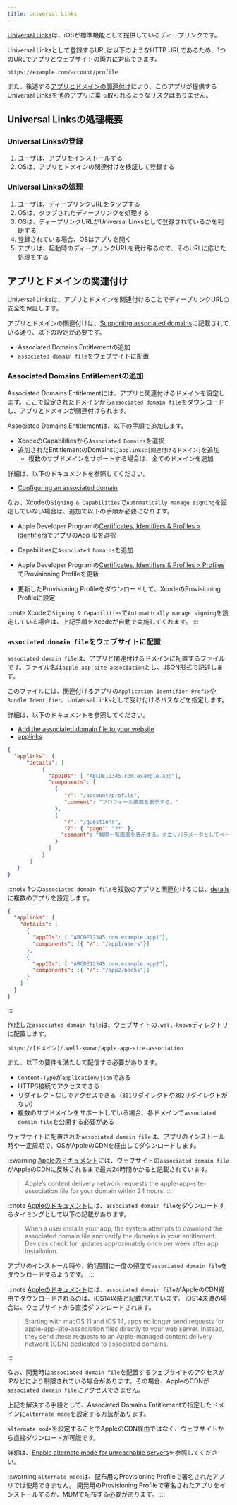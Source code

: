 ```yaml
---
title: Universal Links
---
```


[Universal Links](https://developer.apple.com/ios/universal-links/)は、iOSが標準機能として提供しているディープリンクです。

Universal Linksとして登録するURLは以下のようなHTTP URLであるため、1つのURLでアプリとウェブサイトの両方に対応できます。

```console
https://example.com/account/profile
```

また、後述する[アプリとドメインの関連付け](#アプリとドメインの関連付け)により、このアプリが提供するUniversal Linksを他のアプリに乗っ取られるようなリスクはありません。

## Universal Linksの処理概要

### Universal Linksの登録

1. ユーザは、アプリをインストールする
1. OSは、アプリとドメインの関連付けを検証して登録する

### Universal Linksの処理

1. ユーザは、ディープリンクURLをタップする
1. OSは、タップされたディープリンクを処理する
1. OSは、ディープリンクURLがUniversal Linksとして登録されているかを判断する
1. 登録されている場合、OSはアプリを開く
1. アプリは、起動時のディープリンクURLを受け取るので、そのURLに応じた処理をする

## アプリとドメインの関連付け

Universal Linksは、アプリとドメインを関連付けることでディープリンクURLの安全を保証します。

アプリとドメインの関連付けは、[Supporting associated domains](https://developer.apple.com/documentation/xcode/supporting-associated-domains)に記載されている通り、以下の設定が必要です。

- Associated Domains Entitlementの追加
- `associated domain file`をウェブサイトに配置

### Associated Domains Entitlementの追加

Associated Domains Entitlementには、アプリと関連付けるドメインを設定します。ここで設定されたドメインから`associated domain file`をダウンロードし、アプリとドメインが関連付けられます。

Associated Domains Entitlementは、以下の手順で追加します。

- XcodeのCapabilitiesから`Associated Domains`を選択
- 追加されたEntitlementのDomainsに`applinks:[関連付けるドメイン]`を追加
  - 複数のサブドメインをサポートする場合は、全てのドメインを追加

詳細は、以下のドキュメントを参照してください。

- [Configuring an associated domain](https://developer.apple.com/documentation/xcode/configuring-an-associated-domain)

なお、Xcodeの`Signing & Capabilities`で`Automatically manage signing`を設定していない場合は、追加で以下の手順が必要になります。

<!-- textlint-disable jtf-style/4.3.7.山かっこ<> -->
- Apple Developer Programの[Certificates, Identifiers & Profiles > Identifiers](https://developer.apple.com/account/resources/identifiers/list)でアプリのApp IDを選択
<!-- textlint-enable jtf-style/4.3.7.山かっこ<> -->
- Capabilitiesに`Associated Domains`を追加
<!-- textlint-disable jtf-style/4.3.7.山かっこ<> -->
- Apple Developer Programの[Certificates, Identifiers & Profiles > Profiles](https://developer.apple.com/account/resources/profiles/list)でProvisioning Profileを更新
<!-- textlint-enable jtf-style/4.3.7.山かっこ<> -->
- 更新したProvisioning Profileをダウンロードして、XcodeのProvisioning Profileに設定

:::note
Xcodeの`Signing & Capabilities`で`Automatically manage signing`を設定している場合は、上記手順をXcodeが自動で実施してくれます。
:::

### `associated domain file`をウェブサイトに配置

`associated domain file`は、アプリと関連付けるドメインに配置するファイルです。ファイル名は`apple-app-site-association`とし、JSON形式で記述します。

このファイルには、関連付けるアプリの`Application Identifier Prefix`や`Bundle Identifier`、Universal Linksとして受け付けるパスなどを指定します。

詳細は、以下のドキュメントを参照してください。

- [Add the associated domain file to your website](https://developer.apple.com/documentation/xcode/supporting-associated-domains#Add-the-associated-domain-file-to-your-website)
- [applinks](https://developer.apple.com/documentation/bundleresources/applinks)

```json title=apple-app-site-associationの例
{
  "applinks": {
      "details": [
           {
             "appIDs": [ "ABCDE12345.com.example.app"],
             "components": [
               {
                  "/": "/account/profile",
                  "comment": "プロフィール画面を表示する。"
               },
               {
                  "/": "/questions",
                  "?": { "page": "?*" },
                 "comment": "質問一覧画面を表示する。クエリパラメータとしてページ番号を受け取る。"
               }
             ]
           }
       ]
   }
}
```

:::note
1つの`associated domain file`を複数のアプリと関連付けるには、[details](https://developer.apple.com/documentation/bundleresources/applinks/details)に複数のアプリを設定します。

```json
{
  "applinks": {
    "details": [
      {
        "appIDs": [ "ABCDE12345.com.example.app1"],
        "components": [{ "/": "/app1/users"}]
      },
      {
        "appIDs": [ "ABCDE12345.com.example.app2"],
        "components": [{ "/": "/app2/books"}]
      }
    ]
  }
}
```

:::

作成した`associated domain file`は、ウェブサイトの`.well-known`ディレクトリに配置します。

```console
https://[ドメイン]/.well-known/apple-app-site-association
```

また、以下の要件を満たして配信する必要があります。

- `Content-Type`が`application/json`である
- HTTPS接続でアクセスできる
- リダイレクトなしでアクセスできる（`301`リダイレクトや`302`リダイレクトがない）
- 複数のサブドメインをサポートしている場合、各ドメインで`associated domain file`を公開する必要がある

ウェブサイトに配置された`associated domain file`は、アプリのインストール時や一定周期で、OSがAppleのCDNを経由してダウンロードします。

:::warning
[Appleのドキュメント](https://developer.apple.com/documentation/xcode/supporting-associated-domains#Add-the-associated-domains-entitlement-to-your-app)には、ウェブサイトの`associated domain file`がAppleのCDNに反映されるまで最大24時間かかると記載されています。

> Apple’s content delivery network requests the apple-app-site-association file for your domain within 24 hours.
:::

:::note
[Appleのドキュメント](https://developer.apple.com/documentation/xcode/supporting-associated-domains#Add-the-associated-domains-entitlement-to-your-app)には、`associated domain file`をダウンロードするタイミングとして以下の記載があります。

> When a user installs your app, the system attempts to download the associated domain file and verify the domains in your entitlement.
> Devices check for updates approximately once per week after app installation.

アプリのインストール時や、約1週間に一度の頻度で`associated domain file`をダウンロードするようです。
:::

:::note
[Appleのドキュメント](https://developer.apple.com/documentation/xcode/supporting-associated-domains#Add-the-associated-domains-entitlement-to-your-app)には、`associated domain file`がAppleのCDN経由でダウンロードされるのは、iOS14以降と記載されています。
iOS14未満の場合は、ウェブサイトから直接ダウンロードされます。

> Starting with macOS 11 and iOS 14, apps no longer send requests for apple-app-site-association files directly to your web server. Instead, they send these requests to an Apple-managed content delivery network (CDN) dedicated to associated domains.

:::

なお、開発時は`associated domain file`を配置するウェブサイトのアクセスがIPなどにより制限されている場合があります。その場合、AppleのCDNが`associated domain file`にアクセスできません。

上記を解決する手段として、Associated Domains Entitlementで指定したドメインに`alternate mode`を設定する方法があります。

`alternate mode`を設定することでAppleのCDN経由ではなく、ウェブサイトから直接ダウンロードが可能です。

詳細は、[Enable alternate mode for unreachable servers](https://developer.apple.com/documentation/xcode/configuring-an-associated-domain#Enable-alternate-mode-for-unreachable-servers)を参照してください。

:::warning
`alternate mode`は、配布用のProvisioning Profileで署名されたアプリでは使用できません。
開発用のProvisioning Profileで署名されたアプリをインストールするか、MDMで配布する必要があります。
:::
